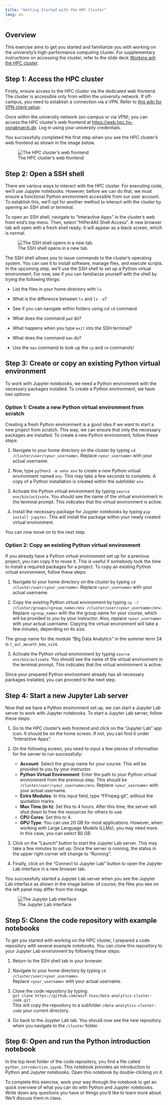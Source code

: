 ```yaml
---
title: "Getting Started with the HPC Cluster"
lang: en
---
```


## Overview

This exercise aims to get you started and familiarize you with working on the university's high-performance computing cluster. For supplementary instructions on accessing the cluster, refer to the slide deck [Working wih the HPC cluster](https://winf-hsos.github.io/university-docs/google_slides/applied_analytics/Working%20with%20the%20HPC%20Cluster.pdf).

## Step 1: Access the HPC cluster

Firstly, ensure access to the HPC cluster via the dedicated web frontend. The cluster is accessible only from within the university network. If off-campus, you need to establish a connection via a VPN. Refer to [this wiki for VPN client setup](https://wiki.hs-osnabrueck.de/x/ZOdU).

Once within the university network (on-campus or via VPN), you can access the HPC cluster's web frontend at <https://web.hpc.hs-osnabrueck.de>. Log in using your university credentials.

You successfully completed the first step when you see the HPC cluster's web frontend as shown in the image below.

![The HPC cluster's web frontend](images/hpc_web_home.png)

## Step 2: Open a SSH shell

There are various ways to interact with the HPC cluster. For executing code, we'll use Jupyter notebooks. However, before we can do that, we must ensure a functional Python environment accessible from our user account. To establish this, we'll opt for another method to interact with the cluster by opening an SSH shell or terminal.

To open an SSH shell, navigate to "Interactive Apps" in the cluster's web front end's top menu. Then, select "HiPer4All Shell Access". A new browser tab will open with a fresh shell ready. It will appear as a black screen, which is normal.

![The SSH shell opens in a new tab.](images/hpc_ssh_shell.png)

The SSH shell allows you to issue commands to the cluster's operating system. You can use it to install software, manage files, and execute scripts. In the upcoming step, we'll use the SSH shell to set up a Python virtual environment. For now, see if you can familiarize yourself with the shell by trying the following things:

-   List the files in your home directory with `ls`.

-   What is the difference between `ls` and `ls -a`?

-   See if you can navigate within folders using cd `cd` command

-   What does the command `pwd` do?

-   What happens when you type `exit` into the SSH terminal?

-   What does the command `man` do?

-   Use the `man` command to look up the `cp` and `rm` commands!

## Step 3: Create or copy an existing Python virtual environment

To work with Jupyter notebooks, we need a Python environment with the necessary packages installed. To create a Python environment, we have two options:

### Option 1: Create a new Python virtual environment from scratch

Creating a fresh Python environment is a good idea if we want to start a new project from scratch. This way, we can ensure that only the necessary packages are installed. To create a new Python environment, follow these steps:

1.  Navigate to your home directory on the cluster by typing `cd /cluster/user/<your_username>`. Replace `<your_username>` with your actual username.

2.  Now, type `python3 -m venv env` to create a new Python virtual environment named `env`. This may take a few seconds to complete. A copy of a Python installation is created within the subfolder `env`.

3.  Activate the Python virtual environment by typing `source env/bin/activate`. You should see the name of the virtual environment in the terminal prompt. This indicates that the virtual environment is active.

4.  Install the necessary package for Juypter notebooks by typing `pip install jupyter`. This will install the package within your newly created virtual environment.

You can now move on to the next step.

### Option 2: Copy an existing Python virtual environment

If you already have a Python virtual environment set up for a previous project, you can copy it to reuse it. This is useful if somebody took the time to install a required packages for a project. To copy an existing Python virtual environment, follow these steps:

1.  Navigate to your home directory on the cluster by typing `cd /cluster/user/<your_username>`. Replace `<your_username>` with your actual username.

2.  Copy the existing Python virtual environment by typing `cp -r /cluster/groups/<group_name>/env /cluster/user/<your_username>/env`. Replace `<group_name>` with the the group name for your course, which will be provided to you by your instructor. Also, replace `<your_username>` with your actual username. Copying the virtual environment will take a few minutes, depending on its size.

::: {.callout-note icon="false"}
The group name for the module "Big Data Analytics" in the summer term 24 is `l_aul_meseth_bda_ss24`.
:::

3.  Activate the Python virtual environment by typing `source env/bin/activate`. You should see the name of the virtual environment in the terminal prompt. This indicates that the virtual environment is active.

Since your prepared Python environment already has all necessary packages installed, you can proceed to the next step.

## Step 4: Start a new Jupyter Lab server

Now that we have a Python environment set up, we can start a Jupyter Lab server to work with Jupyter notebooks. To start a Jupyter Lab server, follow these steps:

1.  Go to the HPC cluster's web frontend and click on the "Jupyter Lab" app icon. It should be on the home screen. If not, you can find it under "Interactive Apps".

2.  On the following screen, you need to input a few pieces of information for the server to run successfully:

    -   **Account**: Select the group name for your course. This will be provided to you by your instructor.
    -   **Python Virtual Environment**: Enter the path to your Python virtual environment from the previous step. This should be `/cluster/user/<your_username>/env`. Replace `<your_username>` with your actual username.
    -   **Extra Modules**: In this input field, type "FFmpeg git", without the quotation marks.
    -   **Max Time (in h)**: Set this to 4 hours. After this time, the server will shut down to free the resources for others to use.
    -   **CPU Cores**: Set this to 4.
    -   **GPU Type**: You can use 20 GB for most applications. However, when working with Large Language Models (LLMs), you may need more. In this case, you can select 80 GB.

3.  Click on the "Launch" button to start the Jupyter Lab server. This may take a few minutes to set up. Once the server is running, the status in the upper right corner will change to "Running".

4.  Finally, click on the "Connect to Jupyter Lab" button to open the Jupyter Lab interface in a new browser tab.

You successfully started a Jupyter Lab server when you see the Jupyter Lab interface as shown in the image below. of course, the files you see on the left panel may differ from the image.

![The Jupyter Lab interface](images/hpc_jupyter_home.png)

## Step 5: Clone the code repository with example notebooks

To get you started with working on the HPC cluster, I prepared a code repository with several example notebooks. You can clone this repository to your Jupyter Lab environment by following these steps:

1.  Return to the SSH shell tab in your browser.

2.  Navigate to your home directory by typing `cd /cluster/user/<your_username>`. \
    Replace `<your_username>` with your actual username.

3.  Clone the code repository by typing:\
    `git clone https://github.com/winf-hsos/data-analytics-cluster-code.git`\
    This will copy the repository to a subfolder `/data-analytics-cluster-code` your current directory.

4.  Go back to the Juypter Lab tab. You should now see the new repository when you navigate to the `/cluster` folder.

## Step 6: Open and run the Python introduction notebook

In the top level folder of the code repository, you find a file called `python_introduction.ipynb`. This notebook provides an introduction to Python and Jupyter notebooks. Open this notebook by double-clicking on it.

To complete this exercise, work your way through the notebook to get an quick overview of what you can do with Python and Jupyter notebooks. Write down any questions you have or things you'd like to learn more about. We'll discuss them in class.
